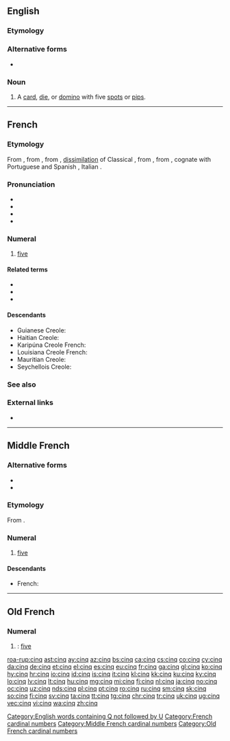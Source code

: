 ==English==

===Etymology===
{{rfe|lang=en|From {{cog|enm|-}}, from {{cog|xno|-}}, from {{cog|fro|-}}?  Or borrowed more recently from {{cog|fr|-}}?}}

===Alternative forms===
* {{l|en|cinque}}

===Noun===
{{en-noun}}

# {{lb|en|archaic|dice|card games|dominoes}} A [[card]], [[die]], or [[domino]] with five [[spot]]s or [[pip]]s.

[[Category:English words containing Q not followed by U]]

----

==French==

===Etymology===
From {{inh|fr|frm|cinq}}, from {{inh|fr|fro|cinc}}, from {{inh|fr|VL.|*cinque}}, [[dissimilation]] of Classical {{inh|fr|la|quīnque||five}}, from {{inh|fr|itc-pro|}}, from {{inh|fr|ine-pro|*pénkʷe}}, cognate with Portuguese and Spanish {{m|es|cinco}}, Italian {{m|it|cinque}}.

===Pronunciation===
* {{fr-IPA|cinque}}
* {{audio|Fr-cinq-fr.ogg|Audio (France)|lang=fr}}
* {{audio|Qc-cinq-2.ogg|Audio (Quebec)|lang=fr}}
* {{audio|Qc-cinq-1.ogg|Audio (CAN)|lang=fr}}

===Numeral===
{{cardinalbox|fr|4|5|6|quatre|six|ord=cinquième|wplink=Cinq}}
{{head|fr|numeral}}

# [[five]]
#: {{ux|fr|Mon père a '''cinq''' sœurs.|t=My father has '''five''' sisters.}}

====Related terms====
* {{l|fr|cinq-à-sept}}
* {{l|fr|cinquante}}
* {{l|fr|cinquième}}

====Descendants====
* Guianese Creole: {{l|gcr|senk}}
* Haitian Creole: {{l|ht|senk}}
* Karipúna Creole French: {{l|kmv|sẽk}}
* Louisiana Creole French: {{l|lou|senk}}
* Mauritian Creole: {{l|mfe|senk}}
* Seychellois Creole: {{l|crs|senk}}

===See also===
{{table:playing cards/fr}}

===External links===
* {{R:TLFi}}

[[Category:French cardinal numbers]]

----

==Middle French==

===Alternative forms===
* {{l|frm|cinc}}
* {{l|frm|cincq}}

===Etymology===
From {{inh|frm|fro|cinc}}.

===Numeral===
{{head|frm|numeral|invariable}}

# [[five]]

====Descendants====
* French: {{l|fr|cinq}} {{see desc}}

[[Category:Middle French cardinal numbers]]

----

==Old French==

===Numeral===
{{head|fro|numeral}}

# {{alternative form of|lang=fro|cinc}}: [[five]]

[[Category:Old French cardinal numbers]]

[[roa-rup:cinq]]
[[ast:cinq]]
[[ay:cinq]]
[[az:cinq]]
[[bs:cinq]]
[[ca:cinq]]
[[cs:cinq]]
[[co:cinq]]
[[cy:cinq]]
[[da:cinq]]
[[de:cinq]]
[[et:cinq]]
[[el:cinq]]
[[es:cinq]]
[[eu:cinq]]
[[fr:cinq]]
[[ga:cinq]]
[[gl:cinq]]
[[ko:cinq]]
[[hy:cinq]]
[[hr:cinq]]
[[io:cinq]]
[[id:cinq]]
[[is:cinq]]
[[it:cinq]]
[[kl:cinq]]
[[kk:cinq]]
[[ku:cinq]]
[[ky:cinq]]
[[lo:cinq]]
[[lv:cinq]]
[[lt:cinq]]
[[hu:cinq]]
[[mg:cinq]]
[[mi:cinq]]
[[fj:cinq]]
[[nl:cinq]]
[[ja:cinq]]
[[no:cinq]]
[[oc:cinq]]
[[uz:cinq]]
[[nds:cinq]]
[[pl:cinq]]
[[pt:cinq]]
[[ro:cinq]]
[[ru:cinq]]
[[sm:cinq]]
[[sk:cinq]]
[[so:cinq]]
[[fi:cinq]]
[[sv:cinq]]
[[ta:cinq]]
[[tt:cinq]]
[[tg:cinq]]
[[chr:cinq]]
[[tr:cinq]]
[[uk:cinq]]
[[ug:cinq]]
[[vec:cinq]]
[[vi:cinq]]
[[wa:cinq]]
[[zh:cinq]]
